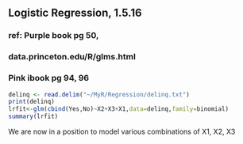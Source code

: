 ## Logistic Regression, 1.5.16
### ref: Purple book pg 50,
### data.princeton.edu/R/glms.html
### Pink ibook pg 94, 96

```r
delinq <- read.delim("~/MyR/Regression/delinq.txt")
print(delinq)
lrfit<-glm(cbind(Yes,No)~X2+X3+X1,data=delinq,family=binomial)
summary(lrfit)
```
We are now in a position to model various combinations of X1, X2, X3